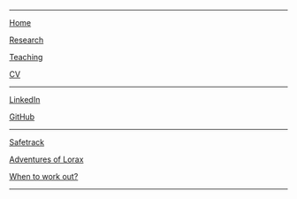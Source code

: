 

---

[Home](https://vonhafften.github.io/index.html)

[Research](https://vonhafften.github.io/research.html)

[Teaching](https://vonhafften.github.io/teaching.html)

[CV](https://vonhafften.github.io/cv.pdf)

---

[LinkedIn](https://www.linkedin.com/in/alexander-h-von-hafften-9a48098b/)

[GitHub](https://github.com/vonhafften)

---

[Safetrack](https://safetrack.bandcamp.com/)

[Adventures of Lorax](https://adventuresoflorax.wordpress.com/)

[When to work out?](https://vonhafften.github.io/when_to_workout.html)

---